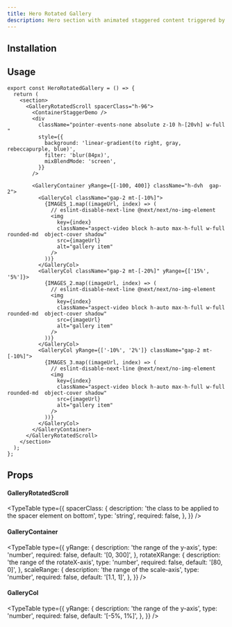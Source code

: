```yaml
---
title: Hero Rotated Gallery
description: Hero section with animated staggered content triggered by view, and animated gallery with scroll trigger animations.
---
```


<ComponentPreview name="hero-rotated-gallery-demo" />

## Installation

<ComponentInstallation name="hero-rotated-gallery" />

## Usage

```tsx
export const HeroRotatedGallery = () => {
  return (
    <section>
      <GalleryRotatedScroll spacerClass="h-96">
        <ContainerStaggerDemo />
        <div
          className="pointer-events-none absolute z-10 h-[20vh] w-full "
          style={{
            background: 'linear-gradient(to right, gray, rebeccapurple, blue)',
            filter: 'blur(84px)',
            mixBlendMode: 'screen',
          }}
        />

        <GalleryContainer yRange={[-100, 400]} className="h-dvh  gap-2">
          <GalleryCol className="gap-2 mt-[-10%]">
            {IMAGES_1.map((imageUrl, index) => (
              // eslint-disable-next-line @next/next/no-img-element
              <img
                key={index}
                className="aspect-video block h-auto max-h-full w-full  rounded-md  object-cover shadow"
                src={imageUrl}
                alt="gallery item"
              />
            ))}
          </GalleryCol>
          <GalleryCol className="gap-2 mt-[-20%]" yRange={['15%', '5%']}>
            {IMAGES_2.map((imageUrl, index) => (
              // eslint-disable-next-line @next/next/no-img-element
              <img
                key={index}
                className="aspect-video block h-auto max-h-full w-full  rounded-md  object-cover shadow"
                src={imageUrl}
                alt="gallery item"
              />
            ))}
          </GalleryCol>
          <GalleryCol yRange={['-10%', '2%']} className="gap-2 mt-[-10%]">
            {IMAGES_3.map((imageUrl, index) => (
              // eslint-disable-next-line @next/next/no-img-element
              <img
                key={index}
                className="aspect-video block h-auto max-h-full w-full  rounded-md  object-cover shadow"
                src={imageUrl}
                alt="gallery item"
              />
            ))}
          </GalleryCol>
        </GalleryContainer>
      </GalleryRotatedScroll>
    </section>
  );
};
```

## Props

#### GalleryRotatedScroll

<TypeTable
  type={{
    spacerClass: {
      description: 'the class to be applied to the spacer element on bottom',
      type: 'string',
      required: false,
    },
  }}
/>
#### GalleryContainer
<TypeTable
  type={{
    yRange: {
      description: 'the range of the y-axis',
      type: 'number',
      required: false,
      default: '[0, 300]',
    },
    rotateXRange: {
      description: 'the range of the rotateX-axis',
      type: 'number',
      required: false,
      default: '[80, 0]',
    },
    scaleRange: {
      description: 'the range of the scale-axis',
      type: 'number',
      required: false,
      default: '[1.1, 1]',
    },
  }}
/>

#### GalleryCol

<TypeTable
  type={{
    yRange: {
      description: 'the range of the y-axis',
      type: 'number',
      required: false,
      default: '[-5%, 1%]',
    },
  }}
/>
